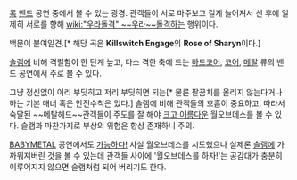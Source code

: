 [[록]] [[밴드]] 공연 중에서 볼 수 있는 광경. 관객들이 서로 마주보고 길게 늘어져서 선 후에 일제히 서로를 향해 [[wiki:"우라돌격" ~~우라~~돌격]]하는 행위이다.

{{{#!html
<object width="560" height="340"><param name="movie" value="http://www.youtube.com/v/o9xz-LpUirg?fs=1&amp;hl=ko_KR"></param><param name="allowFullScreen" value="true"></param><param name="allowscriptaccess" value="always"></param><embed src="http://www.youtube.com/v/o9xz-LpUirg?fs=1&amp;hl=ko_KR" type="application/x-shockwave-flash" allowscriptaccess="always" allowfullscreen="true" width="560" height="340"></embed></object>
}}}
백문이 불여일견.[* 해당 곡은 '''Killswitch Engage'''의 '''Rose of Sharyn'''이다.]

[[슬램]]에 비해 격렬함이 한 단계 높고, 다소 격한 축에 드는 [[하드코어]], [[코어]], [[메탈]] 류의 밴드 공연에서 주로 볼 수 있다. 

그냥 정신없이 이리 부딪히고 저리 부딪히면 되는[* 물론 팔꿈치를 올리지 않는다거나 하는 기본 매너 혹은 안전수칙은 있다.] 슬램에 비해 관객들의 호흡이 중요하고, 따라서 숙달된 ~~메탈헤드~~관객들이 주도를 잘 해야 [[크고 아름다운]] 월오브데스를 볼 수 있다. 슬램과 마찬가지로 부상의 위험은 항상 존재하니 주의.

[[BABYMETAL]] 공연에서도 [http://youtu.be/a__hpOgPlqQ 가능하다!] 사실 월오브데스를 시도했으나 실제론 [[슬램]]에 가까워져버린 것을 볼 수 있는데 관객들 사이에 '월오브데스를 하자!'는 공감대가 충분히 이루어지지 않으면 슬램처럼 되어 버리기도 한다.
